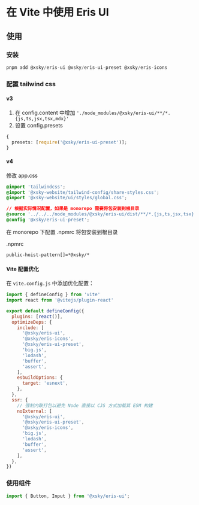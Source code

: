 # 在 Vite 中使用 Eris UI

## 使用

### 安装


```javascript
pnpm add @xsky/eris-ui @xsky/eris-ui-preset @xsky/eris-icons
```

### 配置 tailwind css 

#### v3

1. 在 config.content 中增加 `'./node_modules/@xsky/eris-ui/**/*.{js,ts,jsx,tsx,mdx}'`
2. 设置 config.presets

```ts
{
  presets: [require('@xsky/eris-ui-preset')];
}
```

#### v4

修改 app.css
```css
@import 'tailwindcss';
@import '@xsky-website/tailwind-config/share-styles.css';
@import '@xsky-website/ui/styles/global.css';

// 根据实际情况配置，如果是 monorepo 需要将包安装到根目录
@source '../../../node_modules/@xsky/eris-ui/dist/**/*.{js,ts,jsx,tsx}';
@config '@xsky/eris-ui-preset';
```

在 monorepo 下配置 .npmrc 将包安装到根目录

.npmrc
```
public-hoist-pattern[]=*@xsky/*
```

#### Vite 配置优化

在 `vite.config.js` 中添加优化配置：

```js
import { defineConfig } from 'vite'
import react from '@vitejs/plugin-react'

export default defineConfig({
  plugins: [react()],
  optimizeDeps: {
    include: [
      '@xsky/eris-ui',
      '@xsky/eris-icons',
      '@xsky/eris-ui-preset',
      'big.js',
      'lodash',
      'buffer',
      'assert',
    ],
    esbuildOptions: {
      target: 'esnext',
    },
  },
  ssr: {
    // 强制内联打包以避免 Node 直接以 CJS 方式加载其 ESM 构建
    noExternal: [
      '@xsky/eris-ui',
      '@xsky/eris-ui-preset',
      '@xsky/eris-icons',
      'big.js',
      'lodash',
      'buffer',
      'assert',
    ],
  },
})
```


### 使用组件

```ts
import { Button, Input } from '@xsky/eris-ui';
```
